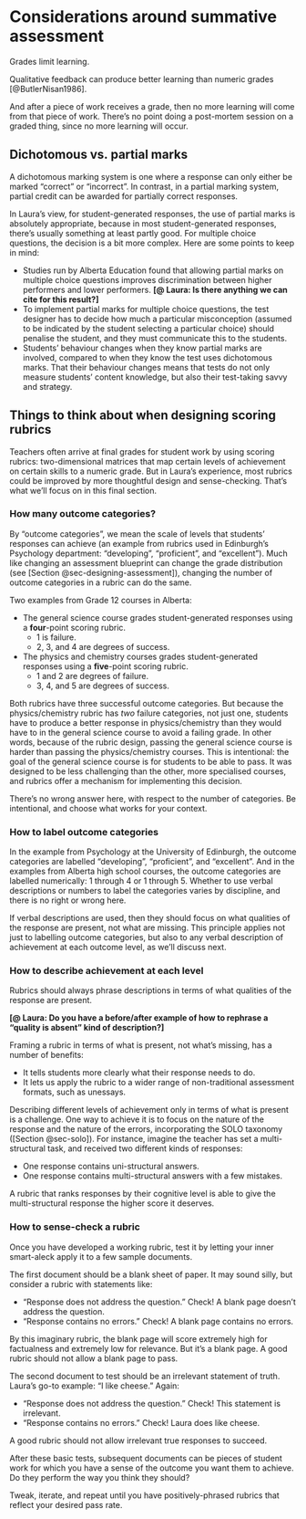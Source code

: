 # Considerations around summative assessment {#sec-summative}

Grades limit learning.

Qualitative feedback can produce better learning than numeric grades [@ButlerNisan1986].

And after a piece of work receives a grade, then no more learning will come from that piece of work.
There's no point doing a post-mortem session on a graded thing, since no more learning will occur.


## Dichotomous vs. partial marks

A dichotomous marking system is one where a response can only either be marked "correct" or "incorrect".
In contrast, in a partial marking system, partial credit can be awarded for partially correct responses.

In Laura's view, for student-generated responses, the use of partial marks is absolutely appropriate, because in most student-generated responses, there's usually something at least partly good.
For multiple choice questions, the decision is a bit more complex.
Here are some points to keep in mind:

- Studies run by Alberta Education found that allowing partial marks on multiple choice questions improves discrimination between higher performers and lower performers. **[@ Laura: Is there anything we can cite for this result?]**
- To implement partial marks for multiple choice questions, the test designer has to decide how much a particular misconception (assumed to be indicated by the student selecting a particular choice) should penalise the student, and they must communicate this to the students. 
- Students' behaviour changes when they know partial marks are involved, compared to when they know the test uses dichotomous marks. That their behaviour changes means that tests do not only measure students' content knowledge, but also their test-taking savvy and strategy.


## Things to think about when designing scoring rubrics

Teachers often arrive at final grades for student work by using scoring rubrics: two-dimensional matrices that map certain levels of achievement on certain skills to a numeric grade.
But in Laura's experience, most rubrics could be improved by more thoughtful design and sense-checking.
That's what we'll focus on in this final section.


### How many outcome categories?

By "outcome categories", we mean the scale of levels that students' responses can achieve (an example from rubrics used in Edinburgh's Psychology department: "developing", "proficient", and "excellent").
Much like changing an assessment blueprint can change the grade distribution (see [Section @sec-designing-assessment]), changing the number of outcome categories in a rubric can do the same.

Two examples from Grade 12 courses in Alberta:

- The general science course grades student-generated responses using a **four**-point scoring rubric.
  - 1 is failure.
  - 2, 3, and 4 are degrees of success.

- The physics and chemistry courses grades student-generated responses using a **five**-point scoring rubric.
  - 1 and 2 are degrees of failure.
  - 3, 4, and 5 are degrees of success.
  
Both rubrics have three successful outcome categories.
But because the physics/chemistry rubric has *two* failure categories, not just one, students have to produce a better response in physics/chemistry than they would have to in the general science course to avoid a failing grade.
In other words, because of the rubric design, passing the general science course is harder than passing the physics/chemistry courses.
This is intentional: the goal of the general science course is for students to be able to pass.
It was designed to be less challenging than the other, more specialised courses, and rubrics offer a mechanism for implementing this decision.

<!-- And courses that don't need to produce points and percentages may use a simpler, two-category rubric, with only two outcomes: pass and fail. -->

There's no wrong answer here, with respect to the number of categories.
Be intentional, and choose what works for your context.


### How to label outcome categories

In the example from Psychology at the University of Edinburgh, the outcome categories are labelled "developing", "proficient", and "excellent".
And in the examples from Alberta high school courses, the outcome categories are labelled numerically: 1 through 4 or 1 through 5.
Whether to use verbal descriptions or numbers to label the categories varies by discipline, and there is no right or wrong here.

If verbal descriptions are used, then they should focus on what qualities of the response are present, not what are missing.
This principle applies not just to labelling outcome categories, but also to any verbal description of achievement at each outcome level, as we'll discuss next.


### How to describe achievement at each level

Rubrics should always phrase descriptions in terms of what qualities of the response are present.

**[@ Laura: Do you have a before/after example of how to rephrase a "quality is absent" kind of description?]**

Framing a rubric in terms of what is present, not what's missing, has a number of benefits:

- It tells students more clearly what their response needs to do.
- It lets us apply the rubric to a wider range of non-traditional assessment formats, such as unessays.

Describing different levels of achievement only in terms of what is present is a challenge.
One way to achieve it is to focus on the nature of the response and the nature of the errors, incorporating the SOLO taxonomy ([Section @sec-solo]).
For instance, imagine the teacher has set a multi-structural task, and received two different kinds of responses:

- One response contains uni-structural answers.
- One response contains multi-structural answers with a few mistakes.

A rubric that ranks responses by their cognitive level is able to give the multi-structural response the higher score it deserves.


### How to sense-check a rubric

Once you have developed a working rubric, test it by letting your inner smart-aleck apply it to a few sample documents.

The first document should be a blank sheet of paper.
It may sound silly, but consider a rubric with statements like:

- "Response does not address the question." Check! A blank page doesn't address the question.
- "Response contains no errors." Check! A blank page contains no errors.

By this imaginary rubric, the blank page will score extremely high for factualness and extremely low for relevance.
But it's a blank page.
A good rubric should not allow a blank page to pass.


The second document to test should be an irrelevant statement of truth.
Laura's go-to example: "I like cheese."
Again:

- "Response does not address the question." Check! This statement is irrelevant.
- "Response contains no errors." Check! Laura does like cheese.

A good rubric should not allow irrelevant true responses to succeed.

After these basic tests, subsequent documents can be pieces of student work for which you have a sense of the outcome you want them to achieve.
Do they perform the way you think they should?

Tweak, iterate, and repeat until you have positively-phrased rubrics that reflect your desired pass rate.
